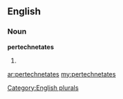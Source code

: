 ==English==

===Noun===
'''pertechnetates'''

# {{plural of|[[pertechnetate]]}}

[[Category:English plurals]]

[[ar:pertechnetates]]
[[my:pertechnetates]]